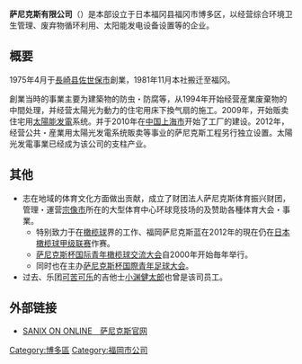 {{unreferenced|time=2020-04-17T06:45:24+00:00}}
{{Infobox Company
| company_name = 萨尼克斯有限公司<br /><nowiki>株式会社サニックス</nowiki>
| company_name_en = SANIX INCORPORATED
| company_logo = 
| company_type = [[上市公司|上市公司]]<br />{{tyo|4651}}<br />{{ose|4651}}（2013年7月15日退市）<br />{{fse|4651}}
| foundation = 1978年 {{JAP}}[[日本|日本]][[长崎|长崎]]
| location = {{JAP}}[[福冈县|福冈县]]
| key_people = [[宗政伸一|宗政伸一]]社长
| industry = 太阳能,環境衛生管理,废弃物循环利用
| num_employees = 1,235人（2013年3月31日）
| revenue = {{increase}}311億（2013年3月31日）
| homepage = http://www.sanix.jp/ 
}}
'''萨尼克斯有限公司'''（{{lang-ja|株式会社サニックス}}）是本部设立于日本福冈县福冈市博多区，以经营综合环境卫生管理、废弃物循环利用、太阳能发电设备设置等的企业。

==概要==
1975年4月于[[長崎县|長崎县]][[佐世保市|佐世保市]]創業，1981年11月本社搬迁至福冈。

創業当時的事業主要为建築物的防虫・防腐等，从1994年开始经营産業废棄物的中間处理，并经营太陽光为動力的住宅用床下換气扇的施工。2009年，开始贩卖住宅用[[太陽能发電|太陽能发電]]系统。并于2010年在[[中国|中国]][[上海市|上海市]]开始了工厂的建设。2012年，经营公共・産業用太陽光发電系统販卖等事业的萨尼克斯工程另行独立设置。太陽光发電事業已经成为该公司的支柱产业。


==其他==
*志在地域的体育文化方面做出贡献，成立了财团法人萨尼克斯体育振兴财团，管理・運营[[宗像市|宗像市]]所在的大型体育中心环球竞技场的及赞助各種体育大会・事業。
**特别致力于在[[橄榄球|橄榄球]]界的工作、福岡萨尼克斯蓝在2012年的現在仍在[[日本橄榄球甲级联赛|日本橄榄球甲级联赛]]作赛。
** [[萨尼克斯杯国际青年橄榄球交流大会|萨尼克斯杯国际青年橄榄球交流大会]]自2000年开始毎年举行。
** 同时也在主办[[萨尼克斯杯国際青年足球大会|萨尼克斯杯国際青年足球大会]]。
*过去、乐团[[可苦可乐|可苦可乐]]的吉他士[[小渊健太郎|小渊健太郎]]也曾是该司员工。

==外部链接==
*[http://www.sanix.jp/ SANIX ON ONLINE　萨尼克斯官网] {{Wayback|url=http://www.sanix.jp/ |date=20210226215600 }}

{{Company-stub}}

[[Category:博多區|Category:博多區]]
[[Category:福岡市公司|Category:福岡市公司]]